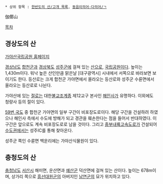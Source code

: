  * 상위 항목 : [[한반도의 산/고개 목록]], [[동음이의어·다의어/ㄱ]]

伽倻山

[[목차]]
== 경상도의 산 ==
[http://gaya.knps.or.kr 가야산국립공원 홈페이지]

[[경상남도]] [[합천군]]과 [[경상북도]] [[성주군]]에 걸쳐 있는 [[산]]으로, [[국립공원]]이다. 높이는 1,430m이다. 워낙 높은 산인만큼 맑은날 [대구광역시] 시내에서 서쪽으로 바라보면 보이기도 한다. 등산로는 크게 합천군 가야면에서 올라오는 등산로와 성주군 수륜면에서 올라오는 등산로로 나뉜다.

가야산에 있는 [[절]]로는 대한[[불교]]조계종 제12교구 본사인 [[해인사]]가 유명하다. 이외에도 청량사 등의 절이 있다.

[[59번 국도]] 중 합천군 가야면의 일부 구간이 비포장도로이다. 해당 구간을 건설하려 하였으나 해인사 측에서 수도에 방해가 되고 경관을 훼손한다는 점을 들어서 반대하였다. 이 구간은 앞으로도 계속 비포장도로로 남을 것이다. 그리고 [[중부내륙고속도로]]가 건설되어 [[수도권]]에서는 성주IC를 통해 찾아온다.

성주군 쪽인 수륜면 백운리에는 가야산식물원이 있다.

== 충청도의 산 ==
[[충청남도]] [[서산시]] 해미면, 운산면과 [[예산군]] 덕산면에 걸쳐 있는 산이다. 높이는 678m이며, 상가리 쪽으로 [[흥선대원군]]의 아버지인 [[남연군]]의 묘가 위치하고 있다.
